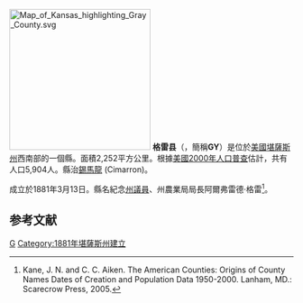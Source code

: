 {{noteTA
|T=zh-hans:格雷县 (堪萨斯州);zh-hk:格雷縣 (堪薩斯州);zh-tw:格雷郡 (堪薩斯州);
|1=zh-hans:县;zh-hk:縣;zh-tw:郡;
}}

{{Otheruses|格雷縣 (德克薩斯州)|subject=美國堪薩斯州的一個縣|other=同名的縣}}
[[File:Map_of_Kansas_highlighting_Gray_County.svg|250px]]
'''格雷县'''（{{lang-en|Gray County}}，簡稱'''GY'''）是位於[[美國|美國]][[堪薩斯州|堪薩斯州]]西南部的一個縣。面積2,252平方公里。根據[[美國2000年人口普查|美國2000年人口普查]]估計，共有人口5,904人。縣治[[錫馬龍|錫馬龍]] (Cimarron)。

成立於1881年3月13日。縣名紀念[[堪薩斯州州議會|州議員]]、州農業局局長阿爾弗雷德·格雷<ref>Kane, J. N. and C. C. Aiken. The American Counties: Origins of County Names Dates of Creation and Population Data 1950-2000. Lanham, MD.: Scarecrow Press, 2005.</ref>。

==参考文献==
<div class="references-small">
<references />
</div>

[[Category:堪萨斯州行政区划|G]]
[[Category:1881年堪薩斯州建立|Category:1881年堪薩斯州建立]]